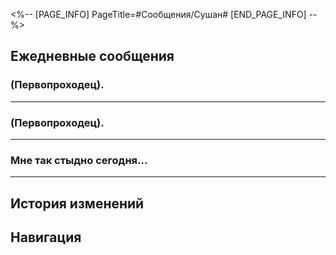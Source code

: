 <%-- [PAGE_INFO]
PageTitle=#Сообщения/Сушан#
[END_PAGE_INFO] --%>
{{Сообщение Инфобокс
|id          = 1206
|Изображение = Персонаж Сушан Иконка.png
|Тип         = Персонаж
|Отправитель = Сушан
|ПодписьСоо  = Какая болезнь вызывает сонливость во время чтения?
|Фракция     = Лофу Сяньчжоу
}}

==Ежедневные сообщения==
===(Первопроходец).===
{{Сообщения
|условие_получения = 
|текст=
:'''Сушан:''' (Первопроходец).
:'''Сушан:''' Наконец-то я смогла связаться с тобой.
:'''Сушан:''' Я слышала, ты {{MC|ж=прибыла|м=прибыл}} на Лофу из другого мира...
:'''Сушан:''' Можешь помочь мне?
:'''Сушан:''' Я в бешенстве.
:{Выбор} Почему?
:'''(Первопроходец):''' Почему?
:'''(Первопроходец):''' Рассказывай.
:'''Сушан:''' [[Файл:Стикер ГПП 07 Пом-Пом 02.png|80px|&lbrack;Плач&rbrack;]]
:'''Сушан:''' Я уже давно состою в Облачных Рыцарях Лофу.
:'''Сушан:''' Но кроме патрулей я ничем не занимаюсь.
:'''Сушан:''' Когда я стану достойным Облачным Рыцарем?
:{Выбор} Ты уже достойна.
::'''(Первопроходец):''' Внимательно патрулируй и выполняй задания, этого хватит.
::'''Сушан:''' Да не в этом дело. Все мечтают стать легендой.
::'''Сушан:''' Моя мама с детства рассказывала мне о героических подвигах Облачных Рыцарей, так что мечты о величии укоренились во мне.
:{Выбор} Так это же хорошо, когда всё спокойно.
::'''(Первопроходец):''' Так это же хорошо, когда всё спокойно. Значит, не зря патрулируешь.
::'''Сушан:''' Я знаю!
::'''Сушан:''' Моя мама с детства рассказывала мне о героических подвигах Облачных Рыцарей, так что мечты о величии укоренились во мне...
:{Выбор} Присоединяйся к Безымянным!
:'''(Первопроходец):''' Если так хочешь помогать другим, почему не присоединишься к Безымянным?
:'''(Первопроходец):''' Новые задания появляются каждый день, невозможно выполнить все.
:'''Сушан:''' [[Файл:Стикер ГПП 07 Пом-Пом 08.png|80px|&lbrack;Шок&rbrack;]]
:'''Сушан:''' Как здорово!
:'''Сушан:''' Я хочу присоединиться к Безымянным.
:'''Сушан:''' А какие задания? Можно посмотреть?
:{{Диалог|Предупреждение}} Файл «Искоренить зло» отправлен
:{{Диалог|Предупреждение}} Файл «Искоренить зло» получен
:'''Сушан:''' Что значит искоренить?
:'''Сушан:''' А, поняла.
:'''Сушан:''' Почему название такое распущенное?
:{Выбор} Эмм... Напыщенное?..
:'''(Первопроходец):''' Эмм... Напыщенное?..
:'''Сушан:''' О.
:'''Сушан:''' А, да.
:'''Сушан:''' Ты {{MC|ж=такая умная|м=такой умный}}.
:'''Сушан:''' Быть Безымянным так сложно!
:'''Сушан:''' [[Файл:Стикер ГПП 07 Пом-Пом 02.png|80px|&lbrack;Плач&rbrack;]]
}}
----

===(Первопроходец).===
{{Сообщения
|условие_получения = 
|текст=
:'''Сушан:''' (Первопроходец).
:'''Сушан:''' Ты {{MC|ж=знакома|м=знаком}} с Яньцином?
:{Выбор} {{MC|ж=Слышала|м=Слышал}} о нём.
::'''(Первопроходец):''' Я {{MC|ж=слышала|м=слышал}} его имя.
::'''Сушан:''' Это юное дарование Облачных Рыцарей.
:{Выбор} Сражались - было дело.
::'''(Первопроходец):''' Мы пару раз сражались.
::'''Сушан:''' Ого! Так ты {{MC|ж=билась|м=бился}} с юным дарованием Облачных Рыцарей?
::'''Сушан:''' Верится с трудом...
:{Выбор} Что за Яньцин?
::'''(Первопроходец):''' Что за Яньцин...
::'''(Первопроходец):''' [[Файл:Стикер ГПП 07 Пом-Пом 07.png|80px|&lbrack;Недоумение&rbrack;]]
::'''Сушан:''' Ты его знаешь.
::'''Сушан:''' Пацан, ходящий за генералом Цзин Юанем.
::{Выбор} Охранник генерала?
::'''(Первопроходец):''' Охранник генерала?
::'''Сушан:''' Да, это юное дарование Облачных Рыцарей.
:'''Сушан:''' Я наблюдала за его тренировкой. Мои глаза не успевают следить за его мечом!
:'''Сушан:''' Такой маленький, а сколько таланта.
:{Выбор} Он одарённый мечник?
::'''(Первопроходец):''' Он одарённый мечник?
::'''(Первопроходец):''' Возможно, у него талант к сражениям.
::'''Сушан:''' Ты {{MC|ж=права|м=прав}}!
:{Выбор} Это благодаря Цзин Юаню.
::'''(Первопроходец):''' Это благодаря наставлениям генерала Цзин Юаня.
::'''Сушан:''' Кажется, это называют победой на старте.
::'''Сушан:''' Моя мама - тоже Облачный Рыцарь, она с детства заставляла меня тренироваться, почему же я не дотягиваю до его уровня...
:'''Сушан:''' Хотя, если подумать, его мастерство владения мечом напоминает мою маму...
:'''Сушан:''' Нужно спросить у него пару советов.
:{Выбор} Я хочу с тобой!
:'''(Первопроходец):''' Я хочу с тобой!
:'''Сушан:''' Хорошо!
}}
----

===Мне так стыдно сегодня...===
{{Сообщения
|условие_получения = 
|текст=
:'''Сушан:''' Мне так стыдно сегодня...
:'''Сушан:''' Я хотела сходить в «Неспящий граф» послушать истории, и угадай что.
:{Выбор} И что же?
:'''(Первопроходец):''' И что же?
:'''(Первопроходец):''' [[Файл:Стикер ГПП 07 Пом-Пом 07.png|80px|&lbrack;Недоумение&rbrack;]]
:'''Сушан:''' Я встретила своего старого мэтра из лицея!
:'''Сушан:''' Я и не знала, что он на Лофу, вот не повезло же...
:'''Сушан:''' [[Файл:Стикер ГПП 07 Пом-Пом 02.png|80px|&lbrack;Плач&rbrack;]]
:{Выбор} Почему не повезло?
::'''(Первопроходец):''' Разве это плохо?
::'''(Первопроходец):''' Почему не повезло?
::'''(Первопроходец):''' [[Файл:Стикер ГПП 07 Пом-Пом 07.png|80px|&lbrack;Недоумение&rbrack;]]
::'''Сушан:''' Ой, а ты не знаешь!
::'''Сушан:''' Когда я ещё училась, он почти никогда меня не замечал.
:{Выбор} Мэтр? Лицей?
::'''(Первопроходец):''' Что за мэтр? И что за лицей?
::'''(Первопроходец):''' Я с другой планеты и таких слов не знаю.
::'''(Первопроходец):''' [[Файл:Стикер ГПП 07 Пом-Пом 07.png|80px|&lbrack;Недоумение&rbrack;]]
::'''Сушан:''' А, пустяки, я всё равно не намного больше тебя знаю.
::'''Сушан:''' Как бы тебе объяснить.
::'''Сушан:''' Придумала!
::'''Сушан:''' Лицей - это школа, а мэтр - учитель.
:'''Сушан:''' Я так не хотела это вспоминать, как же неловко.
:{Выбор} Рассказывай.
:'''(Первопроходец):''' Рассказывай.
:'''Сушан:''' Я выросла в военной семье, моя мама очень строго относится к практике боевых навыков.
:'''Сушан:''' Так что мне приходилось упражняться с ней до рассвета, а затем идти в лицей.
:'''Сушан:''' К тому времени я была уже вымотана. Всё время засыпала.
:'''Сушан:''' И сейчас, когда он меня встретил, то закричал: «Эй, это же наша Засоня!»
:'''Сушан:''' Все вокруг сразу же начали на меня пялиться, мне было так стыдно.
:'''Сушан:''' [[Файл:Стикер ГПП 07 Пом-Пом 02.png|80px|&lbrack;Плач&rbrack;]]
:{Выбор} Это и правда неловко.
:'''(Первопроходец):''' Это и правда неловко.
:'''(Первопроходец):''' [[Файл:Стикер ГПП 07 Пом-Пом 08.png|80px|&lbrack;Шок&rbrack;]]
:'''Сушан:''' Надеюсь, я больше с ним не встречусь...
}}
----

==История изменений==
{{История изменений|3.5}}

==Навигация==
{{Сообщения Навбокс}}